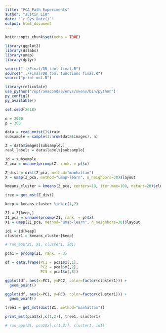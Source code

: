 ```yaml
---
title: "PCA Path Experiments"
author: "Justin Lin"
date: "`r Sys.Date()`"
output: html_document
---
```


```r
knitr::opts_chunk$set(echo = TRUE)

library(ggplot2)
library(dslabs)
library(umap)
library(dplyr)

source("../Final/DR tool final.R")
source("../Final/DR tool functions final.R")
source("print mst.R")
```

```r
library(reticulate)
use_python("/opt/anaconda3/envs/skenv/bin/python")
py_config()
py_available()
```

```r
set.seed(2618)

n = 2000
p = 300

data = read_mnist()$train
subsample = sample(1:nrow(data$images), n)

Z = data$images[subsample,]
real_labels = data$labels[subsample]

id = subsample
Z_pca = unname(prcomp(Z, rank. = p)$x)

Z_dist = dist(Z_pca, method="manhattan")
X = umap(Z_pca, method="umap-learn", n_neighbors=30)$layout

kmeans_cluster = kmeans(Z_pca, centers=10, iter.max=100, nstart=20)$cluster

tree = get_mst(Z_dist)
```

```r
keep = kmeans_cluster %in% c(1,2)

Z1 = Z[keep,]
Z1_pca = unname(prcomp(Z1, rank. = p)$x)
X1 = umap(Z1_pca, method="umap-learn", n_neighbors=30)$layout

id1 = id[keep]
cluster1 = kmeans_cluster[keep]

# run_app(Z1, X1, cluster1, id1)
```

```r
pca1 = prcomp(Z1, rank. = 3)

df = data.frame(PC1 = pca1$x[,1],
                PC2 = pca1$x[,2],
                PC3 = pca1$x[,3])

ggplot(df, aes(x=PC1, y=PC2, color=factor(cluster1))) +
  geom_point()

ggplot(df, aes(x=PC1, y=PC3, color=factor(cluster1))) +
  geom_point()
```

```r
tree1 = get_mst(dist(Z1, method="manhattan"))

print_mst(pca1$x[,c(1,2)], tree1, cluster1)

# run_app(Z1, pca1$x[,c(1,2)], cluster1, id1)
```